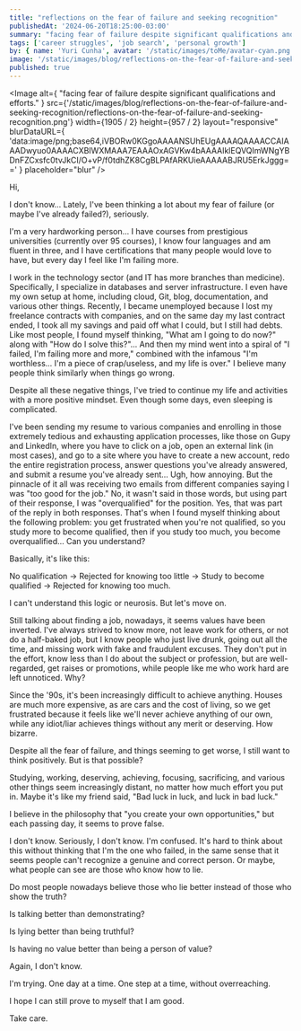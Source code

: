 ```yaml
---
title: "reflections on the fear of failure and seeking recognition"
publishedAt: '2024-06-20T18:25:00-03:00'
summary: "facing fear of failure despite significant qualifications and efforts"
tags: ['career struggles', 'job search', 'personal growth']
by: { name: 'Yuri Cunha', avatar: '/static/images/toMe/avatar-cyan.png' }
image: '/static/images/blog/reflections-on-the-fear-of-failure-and-seeking-recognition/reflections-on-the-fear-of-failure-and-seeking-recognition.png'
published: true
---
```


<Image
  alt={
    "facing fear of failure despite significant qualifications and efforts."
  }
  src={'/static/images/blog/reflections-on-the-fear-of-failure-and-seeking-recognition/reflections-on-the-fear-of-failure-and-seeking-recognition.png'}
  width={1905 / 2}
  height={957 / 2}
  layout="responsive"
  blurDataURL={
    'data:image/png;base64,iVBORw0KGgoAAAANSUhEUgAAAAQAAAACCAIAAADwyuo0AAAACXBIWXMAAA7EAAAOxAGVKw4bAAAAIklEQVQImWNgYBDnFZCxsfc0tvJkCI/O+vP/f0tdhZK8CgBLPAfARKUieAAAAABJRU5ErkJggg=='
  }
  placeholder="blur"
/>

Hi,

I don't know... Lately, I've been thinking a lot about my fear of failure (or maybe I've already failed?), seriously.

I'm a very hardworking person... I have courses from prestigious universities (currently over 95 courses), I know four languages and am fluent in three, and I have certifications that many people would love to have, but every day I feel like I'm failing more.

I work in the technology sector (and IT has more branches than medicine). Specifically, I specialize in databases and server infrastructure. I even have my own setup at home, including cloud, Git, blog, documentation, and various other things. Recently, I became unemployed because I lost my freelance contracts with companies, and on the same day my last contract ended, I took all my savings and paid off what I could, but I still had debts. Like most people, I found myself thinking, "What am I going to do now?" along with "How do I solve this?"... And then my mind went into a spiral of "I failed, I'm failing more and more," combined with the infamous "I'm worthless... I'm a piece of crap/useless, and my life is over." I believe many people think similarly when things go wrong.

Despite all these negative things, I've tried to continue my life and activities with a more positive mindset. Even though some days, even sleeping is complicated.

I've been sending my resume to various companies and enrolling in those extremely tedious and exhausting application processes, like those on Gupy and LinkedIn, where you have to click on a job, open an external link (in most cases), and go to a site where you have to create a new account, redo the entire registration process, answer questions you've already answered, and submit a resume you've already sent... Ugh, how annoying. But the pinnacle of it all was receiving two emails from different companies saying I was "too good for the job." No, it wasn't said in those words, but using part of their response, I was "overqualified" for the position. Yes, that was part of the reply in both responses. That's when I found myself thinking about the following problem: you get frustrated when you're not qualified, so you study more to become qualified, then if you study too much, you become overqualified... Can you understand?

Basically, it's like this:

No qualification -> Rejected for knowing too little -> Study to become qualified -> Rejected for knowing too much.

I can't understand this logic or neurosis. But let's move on.

Still talking about finding a job, nowadays, it seems values have been inverted. I've always strived to know more, not leave work for others, or not do a half-baked job, but I know people who just live drunk, going out all the time, and missing work with fake and fraudulent excuses. They don't put in the effort, know less than I do about the subject or profession, but are well-regarded, get raises or promotions, while people like me who work hard are left unnoticed. Why?

Since the '90s, it's been increasingly difficult to achieve anything. Houses are much more expensive, as are cars and the cost of living, so we get frustrated because it feels like we'll never achieve anything of our own, while any idiot/liar achieves things without any merit or deserving. How bizarre.

Despite all the fear of failure, and things seeming to get worse, I still want to think positively. But is that possible?

Studying, working, deserving, achieving, focusing, sacrificing, and various other things seem increasingly distant, no matter how much effort you put in. Maybe it's like my friend said, "Bad luck in luck, and luck in bad luck."

I believe in the philosophy that "you create your own opportunities," but each passing day, it seems to prove false.

I don't know. Seriously, I don't know. I'm confused. It's hard to think about this without thinking that I'm the one who failed, in the same sense that it seems people can't recognize a genuine and correct person. Or maybe, what people can see are those who know how to lie. 

Do most people nowadays believe those who lie better instead of those who show the truth?

Is talking better than demonstrating?

Is lying better than being truthful?

Is having no value better than being a person of value?

Again, I don't know.

I'm trying. One day at a time. One step at a time, without overreaching.

I hope I can still prove to myself that I am good.

Take care.